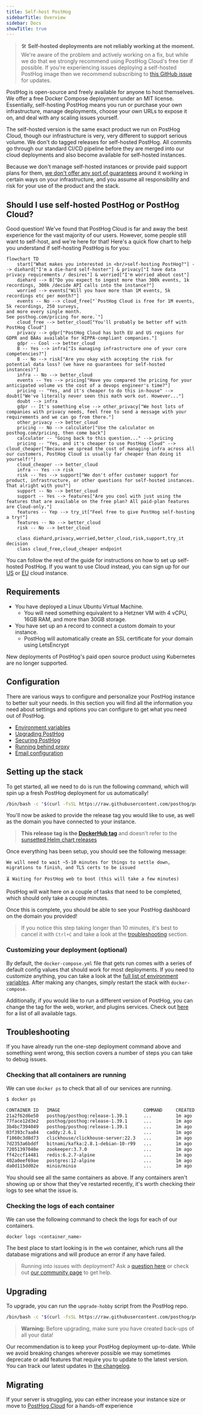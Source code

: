 ```yaml
---
title: Self-host PostHog
sidebarTitle: Overview
sidebar: Docs
showTitle: true
---
```



> 🛠️ **Self-hosted deployments are not reliably working at the moment.** We're aware of the problem and actively working on a fix, but while we do that we strongly recommend using PostHog Cloud's free tier if possible. If you're experiencing issues deploying a self-hosted PostHog image then we recommend subscribing to [this GitHub issue](https://github.com/PostHog/posthog/issues/29043) for updates.

PostHog is open-source and freely available for anyone to host themselves. We offer a free Docker Compose deployment under an MIT license. Essentially, self-hosting PostHog means you run or purchase your own infrastructure, manage deployments, choose your own URLs to expose it on, and deal with any scaling issues yourself.

The self-hosted version is the same exact product we run on PostHog Cloud, though our infrastructure is very, very different to support serious volume. We don't do tagged releases for self-hosted PostHog. All commits go through our standard CI/CD pipeline before they are merged into our cloud deployments and also become available for self-hosted instances.

Because we don't manage self-hosted instances or provide paid support plans for them, [we don't offer any sort of guarantees](/docs/self-host/open-source/disclaimer) around it working in certain ways on your infrastructure, and you assume all responsibility and risk for your use of the product and the stack.

## Should I use self-hosted PostHog or PostHog Cloud?

Good question! We've found that PostHog Cloud is far and away the best experience for the vast majority of our users. However, some people still want to self-host, and we're here for that! Here's a quick flow chart to help you understand if self-hosting PostHog is for you:

```mermaid
flowchart TD
    start["What makes you interested in <br/>self-hosting PostHog?"] --> diehard["I'm a die-hard self-hoster"] & privacy["I have data privacy requirements / desires"] & worried["I'm worried about cost"]
    diehard --> B["Do you expect to ingest more than 300k events, 1k recordings, 300k /decide API calls into the instance?"]
    worried --> events["Will you have more than 1M events, 5k recordings etc per month?"]
    events -- No --> cloud_free["`PostHog Cloud is free for 1M events, 
5k recordings, 250 surveys, 
and more every single month. 
See posthog.com/pricing for more.`"]
    cloud_free --> better_cloud["You'll probably be better off with PostHog Cloud"]
    privacy --> gdpr["PostHog Cloud has both EU and US regions for GDPR and BAAs available for HIPPA-compliant companies."]
    gdpr -- Cool --> better_cloud
    B -- Yes --> infra["Is managing infrastructure one of your core competencies?"]
    B -- No --> risk["Are you okay with accepting the risk for potential data loss? (we have no guarantees for self-hosted instances)"]
    infra -- No --> better_cloud
    events -- Yes --> pricing["Have you compared the pricing for your anticipated volume vs the cost of a devops engineer's time?"]
    pricing -- "Yes, and it's cheaper to do this in-house" --> doubt["We've literally never seen this math work out. However..."]
    doubt --> infra
    gdpr -- It's something else --> other_privacy["We host lots of companies with privacy needs, feel free to send a message with your requirements and we can go from there."]
    other_privacy --> better_cloud
    pricing -- No --> calculator["Use the calculator on posthog.com/pricing, then come back"]
    calculator -- "Going back to this question..." --> pricing
    pricing -- "Yes, and it's cheaper to use PostHog Cloud" --> cloud_cheaper["Because we spread the cost of managing infra across all our customers, PostHog Cloud is usually far cheaper than doing it yourself!"]
    cloud_cheaper --> better_cloud
    infra -- Yes --> risk
    risk -- Yes --> support["We don't offer customer support for product, infrastructure, or other questions for self-hosted instances. That alright with you?"]
    support -- No --> better_cloud
    support -- Yes --> features["Are you cool with just using the features that are available on the free plan? All paid-plan features are Cloud-only."]
    features -- Yep --> try_it["Feel free to give PostHog self-hosting a try!"]
    features -- No --> better_cloud
    risk -- No --> better_cloud

    class diehard,privacy,worried,better_cloud,risk,support,try_it decision
    class cloud_free,cloud_cheaper endpoint
```

You can follow the rest of the guide for instructions on how to set up self-hosted PostHog. If you want to use Cloud instead, you can sign up for our
 [US](https://us.posthog.com/signup) or [EU](https://eu.posthog.com/signup) cloud instance.

## Requirements

-   You have deployed a Linux Ubuntu Virtual Machine.
    -   You will need something equivalent to a Hetzner VM with 4 vCPU, 16GB RAM, and more than 30GB storage.
-   You have set up an `A` record to connect a custom domain to your instance.
    -   PostHog will automatically create an SSL certificate for your domain using LetsEncrypt

New deployments of PostHog's paid open source product using Kubernetes are no longer supported.

## Configuration

There are various ways to configure and personalize your PostHog instance to better suit your needs. In this section you will find all the information you need about settings and options you can configure to get what you need out of PostHog.

-   [Environment variables](/docs/self-host/configure/environment-variables)
-   [Upgrading PostHog](/docs/runbook/upgrading-posthog)
-   [Securing PostHog](/docs/self-host/configure/securing-posthog)
-   [Running behind proxy](/docs/self-host/configure/running-behind-proxy)
-   [Email configuration](/docs/self-host/configure/email)

## Setting up the stack

To get started, all we need to do is run the following command, which will spin up a fresh PostHog deployment for us automatically!

```bash
/bin/bash -c "$(curl -fsSL https://raw.githubusercontent.com/posthog/posthog/HEAD/bin/deploy-hobby)"
```

You'll now be asked to provide the release tag you would like to use, as well as the domain you have connected to your instance.

> **This release tag is the [DockerHub tag](https://hub.docker.com/r/posthog/posthog/tags)** and doesn't refer to the [sunsetted Helm chart releases](https://posthog.com/blog/sunsetting-helm-support-posthog)

Once everything has been setup, you should see the following message:

```
We will need to wait ~5-10 minutes for things to settle down, migrations to finish, and TLS certs to be issued

⏳ Waiting for PostHog web to boot (this will take a few minutes)
```

PostHog will wait here on a couple of tasks that need to be completed, which should only take a couple minutes.

Once this is complete, you should be able to see your PostHog dashboard on the domain you provided!

> If you notice this step taking longer than 10 minutes, it's best to cancel it with `Ctrl+C` and take a look at the [troubleshooting](#troubleshooting) section.

### Customizing your deployment (optional)

By default, the `docker-compose.yml` file that gets run comes with a series of default config values that should work for most deployments.
If you need to customize anything, you can take a look at the [full list of environment variables](/docs/self-host/configure/environment-variables).
After making any changes, simply restart the stack with `docker-compose`.

Additionally, if you would like to run a different version of PostHog, you can change the tag for the web, worker, and plugins services.
Check out [here](https://hub.docker.com/r/posthog/posthog) for a list of all available tags.

## Troubleshooting

If you have already run the one-step deployment command above and something went wrong, this section covers a number of steps you can take to debug issues.

### Checking that all containers are running

We can use `docker ps` to check that all of our services are running.

```bash
$ docker ps

CONTAINER ID   IMAGE                               COMMAND     CREATED    STATUS    PORTS   NAMES
21a2f62d6e50   posthog/posthog:release-1.39.1      ...         1m ago     Up 1m     ...     ...
77face12d3e2   posthog/posthog:release-1.39.1      ...         1m ago     Up 1m     ...     ...
3b4bc7394049   posthog/posthog:release-1.39.1      ...         1m ago     Up 1m     ...     ...
03f393c7aa84   caddy:2.6.1                         ...         1m ago     Up 1m     ...     ...
f1060c3d8d73   clickhouse/clickhouse-server:22.3   ...         1m ago     Up 1m     ...     ...
7d2353a6bddf   bitnami/kafka:2.8.1-debian-10-r99   ...         1m ago     Up 1m     ...     ...
72051397040e   zookeeper:3.7.0                     ...         1m ago     Up 1m     ...     ...
ff42ccf14481   redis:6.2.7-alpine                  ...         1m ago     Up 1m     ...     ...
402a0eef69ae   postgres:12-alpine                  ...         1m ago     Up 1m     ...     ...
da0d115dd02e   minio/minio                         ...         1m ago     Up 1m     ...     ...
```

You should see all the same containers as above. If any containers aren't showing up or show that they've restarted recently, it's worth checking their logs to see what the issue is.

### Checking the logs of each container

We can use the following command to check the logs for each of our containers.

```bash
docker logs <container_name>
```

The best place to start looking is in the `web` container, which runs all the database migrations and will produce an error if any have failed.

> Running into issues with deployment? Ask a [question here](/questions) or check out [our community page](/posts) to get help.

## Upgrading

To upgrade, you can run the `upgrade-hobby` script from the PostHog repo.

```bash
/bin/bash -c "$(curl -fsSL https://raw.githubusercontent.com/posthog/posthog/HEAD/bin/upgrade-hobby)"
```

> **Warning:** Before upgrading, make sure you have created back-ups of all your data!

Our recommendation is to keep your PostHog deployment up-to-date. While we avoid breaking changes wherever possible we may sometimes deprecate or add features that require you to update to the latest version. You can track our latest updates in [the changelog](/changelog).

## Migrating

If your server is struggling, you can either increase your instance size or move to [PostHog Cloud](/docs/migrate/migrate-to-cloud#option-1-for-events-migration-self-hosted-migration-tool-alpha) for a hands-off experience

